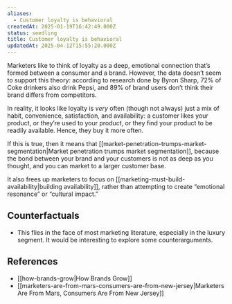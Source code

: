 ```yaml
---
aliases:
  - Customer loyalty is behavioral
createdAt: 2025-01-19T16:42:49.000Z
status: seedling
title: Customer loyalty is behavioral
updatedAt: 2025-04-12T15:55:20.000Z
---
```

Marketers like to think of loyalty as a deep, emotional connection that’s formed between a consumer and a brand. However, the data doesn’t seem to support this theory: according to research done by Byron Sharp, 72% of Coke drinkers also drink Pepsi, and 89% of brand users don’t think their brand differs from competitors.

In reality, it looks like loyalty is _very_ often (though not always) just a mix of habit, convenience, satisfaction, and availability: a customer likes your product, or they’re used to your product, or they find your product to be readily available. Hence, they buy it more often.

If this is true, then it means that [[market-penetration-trumps-market-segmentation|Market penetration trumps market segmentation]], because the bond between your brand and your customers is not as deep as you thought, and you can market to a larger customer base.

It also frees up marketers to focus on [[marketing-must-build-availability|building availability]], rather than attempting to create “emotional resonance” or “cultural impact.”

## Counterfactuals

- This flies in the face of most marketing literature, especially in the luxury segment. It would be interesting to explore some counterarguments.

## References

- [[how-brands-grow|How Brands Grow]]
- [[marketers-are-from-mars-consumers-are-from-new-jersey|Marketers Are From Mars, Consumers Are From New Jersey]]
